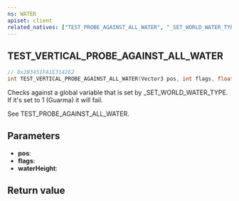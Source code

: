 ```yaml
---
ns: WATER
apiset: client
related_natives: ["TEST_PROBE_AGAINST_ALL_WATER", "_SET_WORLD_WATER_TYPE"]
---
```

## TEST_VERTICAL_PROBE_AGAINST_ALL_WATER

```c
// 0x2B3451FA1E3142E2
int TEST_VERTICAL_PROBE_AGAINST_ALL_WATER(Vector3 pos, int flags, float* waterHeight);
```

Checks against a global variable that is set by _SET_WORLD_WATER_TYPE. If it's set to 1 (Guarma) it will fail.

See TEST_PROBE_AGAINST_ALL_WATER.

## Parameters
* **pos**:
* **flags**:
* **waterHeight**:

## Return value